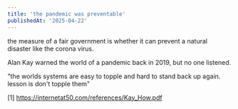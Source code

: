 ```yaml
---
title: 'the pandemic was preventable'
publishedAt: '2025-04-22'
---
```


the measure of a fair government is whether it can prevent a natural disaster like the corona virus.

Alan Kay warned the world of a pandemic back in 2019, but no one listened. 

"the worlds systems are easy to topple and hard to stand back up again. lesson is don't topple them"

[1] https://internetat50.com/references/Kay_How.pdf